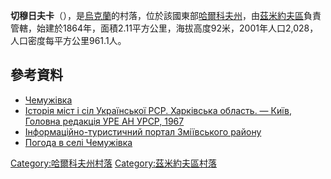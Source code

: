 {{coord|49|42|25|N|36|19|21|E|scale:100000_region:UA|display=title}}

'''切穆日夫卡'''（{{lang-uk|Чемужівка}}），是[[烏克蘭|烏克蘭]]的村落，位於該國東部[[哈爾科夫州|哈爾科夫州]]，由[[茲米約夫區|茲米約夫區]]負責管轄，始建於1864年，面積2.11平方公里，海拔高度92米，2001年人口2,028，人口密度每平方公里961.1人。

==參考資料==
*[http://w1.c1.rada.gov.ua/pls/z7502/A005?rdat1=20.09.2011&rf7571=33131 Чемужівка]{{dead link|date=2017年11月 |bot=InternetArchiveBot |fix-attempted=yes }}
* [https://web.archive.org/web/20110101080606/http://www.igsu.org.ua/Harkovskja.obl/Zmievskij.rajon/CZemuzhovka.html Історія міст і сіл Української РСР. Харківська область. — Київ, Головна редакція УРЕ АН УРСР, 1967]
* [https://web.archive.org/web/20160304113706/http://zmievy-gory.com/index.php/zmievskoj-rajon/naseleni-punkti/chemuzhivka Інформаційно-туристичний портал Зміївського району]
* [http://weather.in.ua/ua/har'kovskaja/27865 Погода в селі Чемужівка] {{Wayback|url=http://weather.in.ua/ua/har'kovskaja/27865 |date=20200928081209 }}

{{DEFAULTSORT:Чемужівка}}
[[Category:哈爾科夫州村落|Category:哈爾科夫州村落]]
[[Category:茲米約夫區村落|Category:茲米約夫區村落]]


{{Kharkiv-geo-stub}}